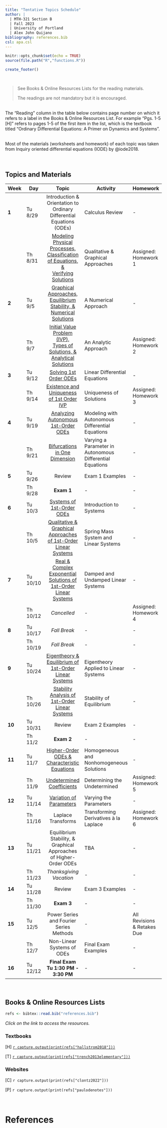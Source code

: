 ---
title: "Tentative Topics Schedule"
author: |
  | MTH-321 Section B
  | Fall 2023
  | University of Portland
  | Alex John Quijano
bibliography: references.bib
csl: apa.csl
---

```{r setup, include=FALSE}
knitr::opts_chunk$set(echo = TRUE)
source(file.path("R","functions.R"))
```

```{r echo=FALSE}
create_footer()
```

<br>

> See Books & Online Resources Lists for the reading materials.
>
> The readings are not mandatory but it is encouraged.

<br>The "Reading" column in the table below contains page number on which it refers to a label in the Books & Online Resources List. For example "Pgs. 1-5 [H]" refers to pages 1-5 of the first item in the list, which is the textbook titled "Ordinary Differential Equations: A Primer on Dynamics and Systems".

<br>Most of the materials (worksheets and homework) of each topic was taken from Inquiry oriented differential equations (IODE) by @iode2018.

<br>

## **Topics and Materials**

| **Week** | **Day** | **Topic** | **Activity** | **Homework** | **Reading** |
|---|---|:---:|---|---|---|
| **1** | Tu 8/29 | Introduction & Orientation to Ordinary Differential Equations (ODEs) | Calculus Review | - | Syllabus |
|  | Th 8/31 | [Modeling Physical Processes,<br>Classification of Equations, &<br>Verifying Solutions](class-notes/Modeling Physical Processes, Classification of Equations, & Verifying Solutions.pdf){target="_blank"} | Qualitative & Graphical Approaches| Assigned: Homework 1 | - |
| **2** | Tu 9/5 | [Graphical Approaches,<br>Equilibrium Stability, &<br>Numerical Solutions](class-notes/Equilibrium, Stability, & Numerical Solutions.pdf){target="_blank"} | A Numerical Approach | - | - |
|  | Th 9/7 | [Initial Value Problem (IVP),<br>Types of Solutions, &<br>Analytical Solutions](class-notes/Initial Value Problem, Types of Solutions, & Analytical Solutions.pdf){target="_blank"} | An Analytic Approach | Assigned: Homework 2 | - |
| **3** | Tu 9/12 | [Solving 1st Order ODEs](class-notes/Solving 1st Order ODEs.pdf){target="_blank"} | Linear Differential Equations | - | - |
|  | Th 9/14 | [Existence and Uniqueness of 1st Order IVP](class-notes/Existence and Uniqueness of 1st-Order IVP.pdf){target="_blank"} | Uniqueness of Solutions | Assigned: Homework 3 | - |
| **4** | Tu 9/19 | [Analyzing Autonomous 1st-Order ODEs](class-notes/Analyzing Autonomous 1st-Order ODEs.pdf){target="_blank"} | Modeling with Autonomous Differential Equations | - | - |
|  | Th 9/21 | [Bifurcations in One Dimension](class-notes/Bifurcations in One Dimension of 1st-Order ODEs.pdf){target="_blank"} | Varying a Parameter in Autonomous Differential Equations |  - | - |
| **5** | Tu 9/26 | Review | Exam 1 Examples | - | Exam 1 Guide |
|  | Th 9/28 | **Exam 1** | - | - | - |
| **6** | Tu 10/3 | [Systems of 1st-Order ODEs](class-notes/Systems of 1st-Order ODEs.pdf){target="_blank"} | Introduction to Systems | - | - |
|  | Th 10/5 | [Qualitative & Graphical Approaches of 1st-Order Linear Systems](class-notes/Qualitative & Graphical Approaches of 1st-Order Linear Systems.pdf){target="_blank"} | Spring Mass System and Linear Systems | - | - |
| **7** | Tu 10/10 | [Real & Complex Exponential Solutions of 1st-Order Linear Systems](class-notes/Real & Complex Exponential Solutions of 1st-Order Linear Systems.pdf){target="_blank"} | Damped and Undamped Linear Systems | - | - |
|  | Th 10/12 | *Cancelled* | - | Assigned: Homework 4 | - |
| **8** | Tu 10/17 | _Fall Break_ | - | - | - |
|  | Th 10/19 | _Fall Break_ | - | - | - |
| **9** | Tu 10/24 | [Eigentheory & Equilibrium of 1st-Order Linear Systems](class-notes/Eigentheory & Equilibrium of 1st-Order Linear Systems.pdf){target="_blank"} | Eigentheory Applied to Linear Systems | - | - |
|  | Th 10/26 | [Stability Analysis of 1st-Order Linear Systems](class-notes/Stability Analysis of 1st-Order Linear Systems.pdf){target="_blank"} | Stability of Equilibrium | - | - |
| **10** | Tu 10/31 | Review | Exam 2 Examples | - | Exam 2 Guide |
|  | Th 11/2 | **Exam 2** | - | - | - |
| **11** | Tu 11/7 | [Higher-Order ODEs & Characteristic Equations](class-notes/Higher-Order ODEs & Characteristic Equations.pdf){target="_blank"} | Homogeneous and Nonhomogeneous Solutions | - | - |
|  | Th 11/9 | [Undetermined Coefficients](class-notes/Undetermined Coefficients.pdf){target="_blank"} | Determining the Undetermined | Assigned: Homework 5 | - |
| **12** | Tu 11/14 | [Variation of Parameters](class-notes/Variation of Parameters.pdf){target="_blank"} | Varying the Parameters | - | - |
|  | Th 11/16 | Laplace Transforms | Transforming Derivatives à la Laplace | Assigned: Homework 6 | - |
| **13** | Tu 11/21 | Equilibrium Stability, &<br>Graphical Approaches of Higher-Order ODEs | TBA | - | - |
|  | Th 11/23 | _Thanksgiving Vacation_ | - | - | - |
| **14** | Tu 11/28 | Review | Exam 3 Examples | - | Exam 3 Guide  |
|  | Th 11/30 | **Exam 3** | - | - | - |
| **15** | Tu 12/5 | Power Series and Fourier Series Methods | - | All Revisions & Retakes Due | - |
|  | Th 12/7 | Non-Linear Systems of ODEs | Final Exam Examples | - | Final Exam Guide |
| **16** | Tu 12/12 | **Final Exam<br>Tu 1:30 PM - 3:30 PM** | - | - | - |

<br>

## **Books & Online Resources Lists**

```{r echo=FALSE}
refs <- bibtex::read.bib("references.bib")
```

*Click on the link to access the resources.*

### Textbooks

[H] [`r capture.output(print(refs["hallstrom2018"]))`](https://drive.google.com/file/d/12G9cs0RQPqiXb7vjJXVH58ePJ8DZBgC1/view?usp=sharing){target="_blank"}

[T] [`r capture.output(print(refs["trench2013elementary"]))`](https://digitalcommons.trinity.edu/cgi/viewcontent.cgi?article=1007&context=mono){target="_blank"}

### Websites

[C] `r capture.output(print(refs["clontz2022"]))`

[P] `r capture.output(print(refs["paulodenotes"]))`

<br>

# References

<div id="refs"></div>

<br>

